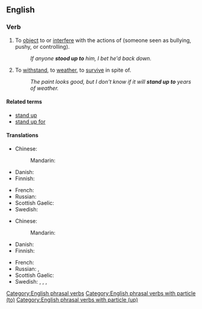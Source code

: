 ==English==

===Verb===
{{en-verb|head=[[stand up]] [[to]]|stands up to|standing up to|stood up to}}

# {{lb|en|transitive}} To [[object]] to or [[interfere]] with the actions of (someone seen as bullying, pushy, or controlling).
#: ''If anyone '''stood up to''' him, I bet he'd back down.''
# {{lb|en|transitive}} To [[withstand]], to [[weather]], to [[survive]] in spite of.
#: ''The paint looks good, but I don't know if it will '''stand up to''' years of weather.''

====Related terms====
* [[stand up]]
* [[stand up for]]

====Translations====
{{trans-top|object or interfere}}
* Chinese:
*: Mandarin: {{t-needed|cmn}}
* Danish: {{t-needed|da}}
* Finnish: {{t-needed|fi}}
{{trans-mid}}
* French: {{t-needed|fr}}
* Russian: {{t-needed|ru}}
* Scottish Gaelic: {{t|gd|cum ri}}
* Swedish: {{t-needed|sv}}
{{trans-bottom}}

{{trans-top|withstand}}
* Chinese:
*: Mandarin: {{t-needed|cmn}}
* Danish: {{t-needed|da}}
* Finnish: {{t-needed|fi}}
{{trans-mid}}
* French: {{t-needed|fr}}
* Russian: {{t+|ru|выде́рживать}}, {{t+|ru|выносить}}
* Scottish Gaelic: {{t|gd|cum ri}}
* Swedish: {{t+|sv|tåla}}, {{t+|sv|stå emot}}, {{t|sv|stå pall för}}, {{t+|sv|hålla för}}
{{trans-bottom}}

[[Category:English phrasal verbs]]
[[Category:English phrasal verbs with particle (to)]]
[[Category:English phrasal verbs with particle (up)]]